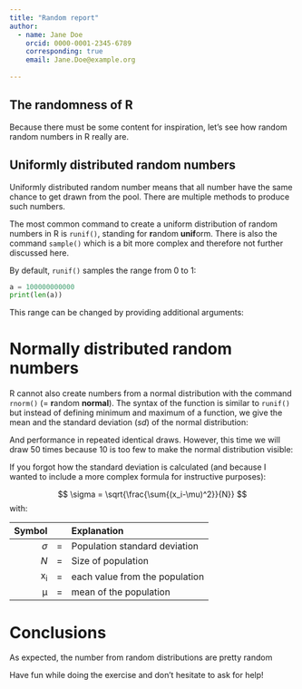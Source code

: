 ```yaml
---
title: "Random report"
author: 
  - name: Jane Doe
    orcid: 0000-0001-2345-6789
    corresponding: true
    email: Jane.Doe@example.org
    
---
```


<!-- 

# Instructions for the exercise

1. Move the file to the top level of your repository
2. Update the file _quarto.yml in your repository to include the report in your webpage
3. Load a dataset from https://github.com/Hezel2000/GeoCosmoChemDataAndTools/tree/main/csv
4. Update the YAML header of this file
5. Create a file `requirements.txt`on the top level of the repo
5. Update the CI/CD pipeline as instructed below
6. Create a short report, including plots created from the dataset (they can be interactive if you want -- the result is a webpage)
  a. Don't forget to update the `requirements.txt`with the libraries you call.  
  b. You are welcome to write and test any Python code elsewhere before including it in the report. 
  c. You might find the following pages useful for reference: 
      Figures: https://quarto.org/docs/authoring/figures.html
      Tables: https://quarto.org/docs/authoring/tables.html

The remainder of the document is a small example of how it might look like and provides some help to get started. Don't forget to compare the unrendered and the rendered version! 

By the way, to include Python code, write `python` instead of `r` in the curly brackets at the top of a code chunk. 

# Updating the CI/CD pipline

Add between lines 15 and 16: 

      - name: Install Python and Dependencies
        uses: actions/setup-python@v4
        with:
          python-version: '3.10'
          cache: 'pip'
      - run: pip install -r requirements.txt 

Make sure identations are correct! 

--> 

## The randomness of R

Because there must be some content for inspiration, let's see how random random numbers in R really are. 

## Uniformly distributed random numbers

Uniformly distributed random number means that all number have the same chance to get drawn from the pool. There are multiple methods to produce such numbers. 

The most common command to create a uniform distribution of random numbers in R is `runif()`, standing for **r**andom **unif**orm. There is also the command `sample()` which is a bit more complex and therefore not further discussed here. 

By default, `runif()` samples the range from 0 to 1: 

``` python

a = 100000000000
print(len(a))
```



This range can be changed by providing additional arguments: 



# Normally distributed random numbers

R cannot also create numbers from a normal distribution with the command `rnorm()` (= **r**andom **normal**). The syntax of the function is similar to `runif()` but instead of defining minimum and maximum of a function, we give the mean and the standard deviation ($sd$) of the normal distribution: 



And performance in repeated identical draws. However, this time we will draw 50 times because 10 is too few to make the normal distribution visible: 




If you forgot how the standard deviation is calculated (and because I wanted to include a more complex formula for instructive purposes): 

$$
\sigma = \sqrt{\frac{\sum{(x_i-\mu)^2}}{N}} 
$$
with: 

| Symbol || Explanation |
|----:|----|:----|
|$\sigma$| = | Population standard deviation| 
|$N$| = | Size of population |
|x~i~| = | each value from the population |
|µ| = | mean of the population |

# Conclusions
As expected, the number from random distributions are pretty random 

Have fun while doing the exercise and don't hesitate to ask for help! 

